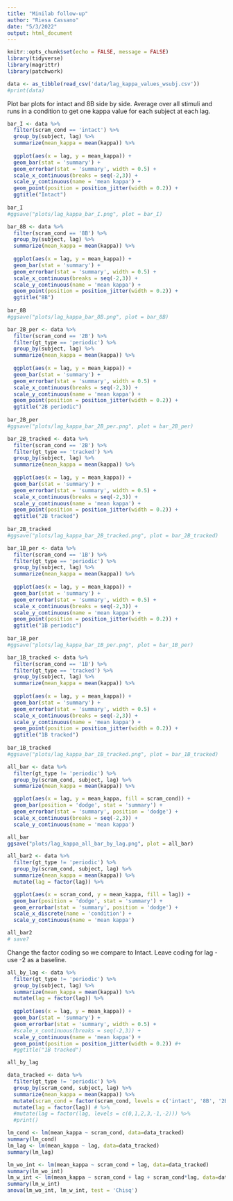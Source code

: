 ```yaml
---
title: "Minilab follow-up"
author: "Riesa Cassano"
date: "5/3/2022"
output: html_document
---
```


```r
knitr::opts_chunk$set(echo = FALSE, message = FALSE)
library(tidyverse)
library(magrittr)
library(patchwork)
```

```r
data <- as_tibble(read_csv('data/lag_kappa_values_wsubj.csv'))
#print(data)
```

Plot bar plots for intact and 8B side by side. Average over all stimuli and runs in a condition to get one kappa value for each subject at each lag.

```r
bar_I <- data %>%
  filter(scram_cond == 'intact') %>%
  group_by(subject, lag) %>%
  summarize(mean_kappa = mean(kappa)) %>%
  
  ggplot(aes(x = lag, y = mean_kappa)) +
  geom_bar(stat = 'summary') +
  geom_errorbar(stat = 'summary', width = 0.5) +
  scale_x_continuous(breaks = seq(-2,3)) +
  scale_y_continuous(name = 'mean kappa') +
  geom_point(position = position_jitter(width = 0.2)) +
  ggtitle("Intact")
  
bar_I
#ggsave("plots/lag_kappa_bar_I.png", plot = bar_I)

bar_8B <- data %>%
  filter(scram_cond == '8B') %>%
  group_by(subject, lag) %>%
  summarize(mean_kappa = mean(kappa)) %>%
  
  ggplot(aes(x = lag, y = mean_kappa)) +
  geom_bar(stat = 'summary') +
  geom_errorbar(stat = 'summary', width = 0.5) +
  scale_x_continuous(breaks = seq(-2,3)) +
  scale_y_continuous(name = 'mean kappa') +
  geom_point(position = position_jitter(width = 0.2)) +
  ggtitle("8B")
  
bar_8B
#ggsave("plots/lag_kappa_bar_8B.png", plot = bar_8B)
```

```r
bar_2B_per <- data %>%
  filter(scram_cond == '2B') %>%
  filter(gt_type == 'periodic') %>%
  group_by(subject, lag) %>%
  summarize(mean_kappa = mean(kappa)) %>%
  
  ggplot(aes(x = lag, y = mean_kappa)) +
  geom_bar(stat = 'summary') +
  geom_errorbar(stat = 'summary', width = 0.5) +
  scale_x_continuous(breaks = seq(-2,3)) +
  scale_y_continuous(name = 'mean kappa') +
  geom_point(position = position_jitter(width = 0.2)) +
  ggtitle("2B periodic")
  
bar_2B_per
#ggsave("plots/lag_kappa_bar_2B_per.png", plot = bar_2B_per)

bar_2B_tracked <- data %>%
  filter(scram_cond == '2B') %>%
  filter(gt_type == 'tracked') %>%
  group_by(subject, lag) %>%
  summarize(mean_kappa = mean(kappa)) %>%
  
  ggplot(aes(x = lag, y = mean_kappa)) +
  geom_bar(stat = 'summary') +
  geom_errorbar(stat = 'summary', width = 0.5) +
  scale_x_continuous(breaks = seq(-2,3)) +
  scale_y_continuous(name = 'mean kappa') +
  geom_point(position = position_jitter(width = 0.2)) +
  ggtitle("2B tracked")
  
bar_2B_tracked
#ggsave("plots/lag_kappa_bar_2B_tracked.png", plot = bar_2B_tracked)

bar_1B_per <- data %>%
  filter(scram_cond == '1B') %>%
  filter(gt_type == 'periodic') %>%
  group_by(subject, lag) %>%
  summarize(mean_kappa = mean(kappa)) %>%
  
  ggplot(aes(x = lag, y = mean_kappa)) +
  geom_bar(stat = 'summary') +
  geom_errorbar(stat = 'summary', width = 0.5) +
  scale_x_continuous(breaks = seq(-2,3)) +
  scale_y_continuous(name = 'mean kappa') +
  geom_point(position = position_jitter(width = 0.2)) +
  ggtitle("1B periodic")
  
bar_1B_per
#ggsave("plots/lag_kappa_bar_1B_per.png", plot = bar_1B_per)

bar_1B_tracked <- data %>%
  filter(scram_cond == '1B') %>%
  filter(gt_type == 'tracked') %>%
  group_by(subject, lag) %>%
  summarize(mean_kappa = mean(kappa)) %>%
  
  ggplot(aes(x = lag, y = mean_kappa)) +
  geom_bar(stat = 'summary') +
  geom_errorbar(stat = 'summary', width = 0.5) +
  scale_x_continuous(breaks = seq(-2,3)) +
  scale_y_continuous(name = 'mean kappa') +
  geom_point(position = position_jitter(width = 0.2)) +
  ggtitle("1B tracked")
  
bar_1B_tracked
#ggsave("plots/lag_kappa_bar_1B_tracked.png", plot = bar_1B_tracked)
```

```r
all_bar <- data %>%
  filter(gt_type != 'periodic') %>%
  group_by(scram_cond, subject, lag) %>%
  summarize(mean_kappa = mean(kappa)) %>%

  ggplot(aes(x = lag, y = mean_kappa, fill = scram_cond)) +
  geom_bar(position = 'dodge', stat = 'summary') +
  geom_errorbar(stat = 'summary', position = 'dodge') +
  scale_x_continuous(breaks = seq(-2,3)) +
  scale_y_continuous(name = 'mean kappa')

all_bar
ggsave("plots/lag_kappa_all_bar_by_lag.png", plot = all_bar)

all_bar2 <- data %>%
  filter(gt_type != 'periodic') %>%
  group_by(scram_cond, subject, lag) %>%
  summarize(mean_kappa = mean(kappa)) %>%
  mutate(lag = factor(lag)) %>%

  ggplot(aes(x = scram_cond, y = mean_kappa, fill = lag)) +
  geom_bar(position = 'dodge', stat = 'summary') +
  geom_errorbar(stat = 'summary', position = 'dodge') +
  scale_x_discrete(name = 'condition') +
  scale_y_continuous(name = 'mean kappa')

all_bar2
# save?
```

Change the factor coding so we compare to Intact. Leave coding for lag - use -2 as a baseline.

```r
all_by_lag <- data %>%
  filter(gt_type != 'periodic') %>%
  group_by(subject, lag) %>%
  summarize(mean_kappa = mean(kappa)) %>%
  mutate(lag = factor(lag)) %>%
  
  ggplot(aes(x = lag, y = mean_kappa)) +
  geom_bar(stat = 'summary') +
  geom_errorbar(stat = 'summary', width = 0.5) +
  #scale_x_continuous(breaks = seq(-2,3)) +
  scale_y_continuous(name = 'mean kappa') +
  geom_point(position = position_jitter(width = 0.2)) #+
  #ggtitle("1B tracked")

all_by_lag

data_tracked <- data %>%
  filter(gt_type != 'periodic') %>%
  group_by(scram_cond, subject, lag) %>%
  summarize(mean_kappa = mean(kappa)) %>%
  mutate(scram_cond = factor(scram_cond, levels = c('intact', '8B', '2B', '1B'))) %>%
  mutate(lag = factor(lag)) # %>%
  #mutate(lag = factor(lag, levels = c(0,1,2,3,-1,-2))) %>%
  #print()

lm_cond <- lm(mean_kappa ~ scram_cond, data=data_tracked)
summary(lm_cond)
lm_lag <- lm(mean_kappa ~ lag, data=data_tracked)
summary(lm_lag)

lm_wo_int <- lm(mean_kappa ~ scram_cond + lag, data=data_tracked)
summary(lm_wo_int)
lm_w_int <- lm(mean_kappa ~ scram_cond + lag + scram_cond*lag, data=data_tracked)
summary(lm_w_int)
anova(lm_wo_int, lm_w_int, test = 'Chisq')
```